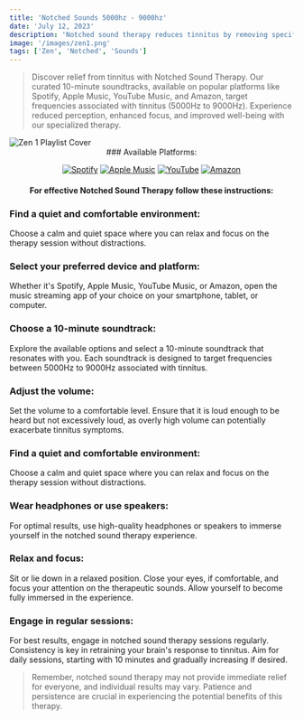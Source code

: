 ```yaml
---
title: 'Notched Sounds 5000hz - 9000hz'
date: 'July 12, 2023'
description: 'Notched sound therapy reduces tinnitus by removing specific frequencies.'
image: '/images/zen1.png'
tags: ['Zen', 'Notched', 'Sounds']
---
```




<Blockquote>
Discover relief from tinnitus with Notched Sound Therapy. Our curated 10-minute soundtracks, available on popular platforms like Spotify, Apple Music, YouTube Music, and Amazon, target frequencies associated with tinnitus (5000Hz to 9000Hz). Experience reduced perception, enhanced focus, and improved well-being with our specialized therapy.
</Blockquote>

<Image src="/images/zen1.png" alt="Zen 1 Playlist Cover" />

<div align="center">
### Available Platforms:

[![Spotify](/images/streaming-icons/spotify.png)](https://www.spotify.com/)
[![Apple Music](/images/streaming-icons/apple-music.png)](https://www.apple.com/apple-music/)
[![YouTube](/images/streaming-icons/youtube.png)](https://www.youtube.com/)
[![Amazon](/images/streaming-icons/amazon.png)](https://www.amazon.com/)

#### For effective Notched Sound Therapy follow these instructions:
</div>

### <Highlighter>Find a quiet and comfortable environment:</Highlighter>
Choose a calm and quiet space where you can relax and focus on the therapy session without distractions.

### <Highlighter>Select your preferred device and platform:</Highlighter>
Whether it's Spotify, Apple Music, YouTube Music, or Amazon, open the music streaming app of your choice on your smartphone, tablet, or computer.

### <Highlighter>Choose a 10-minute soundtrack:</Highlighter>
Explore the available options and select a 10-minute soundtrack that resonates with you. Each soundtrack is designed to target frequencies between 5000Hz to 9000Hz associated with tinnitus.

### <Highlighter>Adjust the volume: </Highlighter>
Set the volume to a comfortable level. Ensure that it is loud enough to be heard but not excessively loud, as overly high volume can potentially exacerbate tinnitus symptoms.

### <Highlighter>Find a quiet and comfortable environment:</Highlighter>
Choose a calm and quiet space where you can relax and focus on the therapy session without distractions.

### <Highlighter>Wear headphones or use speakers:</Highlighter>
For optimal results, use high-quality headphones or speakers to immerse yourself in the notched sound therapy experience.

### <Highlighter>Relax and focus:</Highlighter>
Sit or lie down in a relaxed position. Close your eyes, if comfortable, and focus your attention on the therapeutic sounds. Allow yourself to become fully immersed in the experience.

### <Highlighter>Engage in regular sessions:</Highlighter>
For best results, engage in notched sound therapy sessions regularly. Consistency is key in retraining your brain's response to tinnitus. Aim for daily sessions, starting with 10 minutes and gradually increasing if desired.

<Blockquote>
Remember, notched sound therapy may not provide immediate relief for everyone, and individual results may vary. Patience and persistence are crucial in experiencing the potential benefits of this therapy.
</Blockquote>